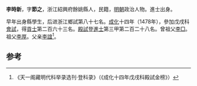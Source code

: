 '''李時新'''，字'''節之'''，浙江紹興府餘姚縣人，民籍，[[明朝|明朝]]政治人物。進士出身。

早年出身縣學生，后进浙江鄉試第八十七名。[[成化|成化]]十四年（1478年），參加戊戌科[[會試|會試]]，得[[貢士|貢士]]第二百六十三名。[[殿試|殿試]]登[[進士|進士]]第三甲第二百二十八名。曾祖父[[李□|李□]]。祖父[[李厚|李厚]]。父亲[[李誼|李誼]]<ref>《天一阁藏明代科举录选刊·登科录》（《成化十四年戊戌科殿試金榜》）</ref>。

==参考==
{{reflist}}
{{明朝人物小作品}}
{{成化十四年戊戌科殿試金榜}}